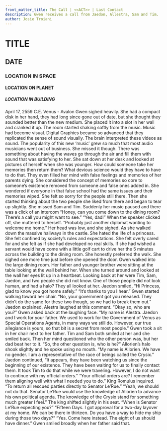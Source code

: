 ```yaml
---
front_matter_title: The Call | <<ACT>> | Last Contact
description: Gwen receives a call from Jaedon, Allestra, Sam and Tim.
author: Josie Troiani
---
```

# TITLE

## DATE

### LOCATION IN SPACE

#### LOCATION ON PLANET

##### LOCATION IN BUILDING

April 17, 2559 C.E.
Venus - Avalon
Gwen sighed heavily. She had a compact disk in her hand, they had long since gone out of date, but she thought they sounded better than the new medium. She placed it into a slot in her wall and cranked it up. The room started shaking softly from the music.
Music had become visual. Digital Graphics became so advanced that they replicated the sense of sound visually. The brain interpreted these videos as sound. The popularity of this new ‘music’ grew so much that most audio musicians went out of business. She missed it though. There was something about having the waves go through the air and fill them with sound that was satisfying to her.
She sat down at her desk and looked at pictures of herself when she was younger. How could someone take her memories then return them? What devious science would they have to have to do that. They even filled her mind with false feelings and memories of her parents dying.
She considered the concept of memories so core to someone’s existence removed from someone and false ones added in. She wondered if everyone in that false school had the same issues and their memories wiped. She felt so sorry for the people still there. Then she started thinking about the two people she liked from there and began to tear up slightly. She missed Sam and Tim.
Suddenly her music paused and there was a click of an intercom “Honey, can you come down to the dining room? There’s a call you might want to see.”
“Yes, dad!” When the speaker clicked off, she muttered to herself. “Probably just another diplomat wanting to welcome me home.”
Her head was low, and she sighed. As she walked down the massive hallways in the castle. She hated the life of a princess. She felt confined by society’s rules and expectations. She felt overly cared for and she felt as if she had developed no real skills. If she had wished a servant would have come with a little golf cart to drive her the 5 minutes across the building to the dining room. She honestly preferred the walk. She sighed one more time just before she opened the door.
Gwen walked into the large dining room. Her father and younger brother were sitting at the table looking at the wall behind her. When she turned around and looked at the wall her eyes lit up in a heartbeat. Looking back at her were Tim, Sam, Jaedon, and two people she did not know. One of those people did not look human, and had a halo?
They all looked at her. Jaedon smiled, “Hi Princess, glad to know you got home safely.”
“It’s thanks to you I hear.” Gwen started walking toward her chair.
“No, your government got you released. They didn’t do the same for these two though, so we had to break them out.” Jaedon explained, Alestra laughed at this comment.
“Okay so, who are you?” Gwen asked back at the laughing face.
“My name is Alestra. Jaedon and I work for your father. We used to work for the Government of Venus as Special Operations Agents, in many ways we still do. However, our true allegiance is yours, so that bit is a secret from most people.”
Gwen took a sit in her chair next to her father. Tim and Sam both smiled at her and she smiled back. Then her mind questioned who the other person was, but her dad beat her to it. “So, the other question is, who is he?”
Allorien’s halo shook slightly and he spoke using no mouth. “My name is Allorien. We have no gender. I am a representative of the race of beings called the Crysix.”
Jaedon continued, “It appears, they have been watching us since the beginning of our existence. They have been waiting for us to finally contact them. It took Tim to do that while we were traveling. However, I do not want to continue with my official orders.”
“Your official orders are? I remember them aligning well with what I needed you to do.” King Romulus inquired.
“To return all rescued parties directly to Senator Le’Rue.”
“Yeah, we should not do that. Senator Le’Rue would use the knowledge of Allorien to advance his own political agenda. The knowledge of the Crysix stand for something much greater I feel.” The king shifted slightly in his seat. “When is Senator Le’Rue expecting you?”
“Fifteen Days. I got approval for a two-day layover at my home. We can be there in thirteen. Do you have a way to hide my ship during those two days?”
“Yes. Come here instead. The eight of us should have dinner.” Gwen smiled broadly when her father said that.
